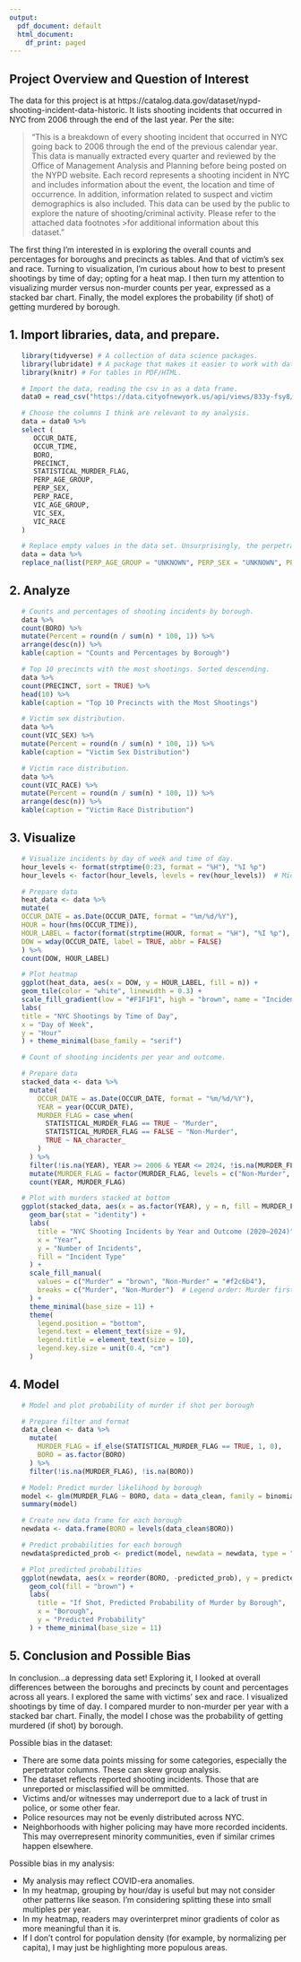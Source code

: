 ---
output:
  pdf_document: default
  html_document:
    df_print: paged
---

## Project Overview and Question of Interest
The data for this project is at https://catalog.data.gov/dataset/nypd-shooting-incident-data-historic. It lists shooting incidents that occurred in NYC from 2006 through the end of the last year. Per the site:

>"This is a breakdown of every shooting incident that occurred in NYC going back to 2006 through the end of the previous calendar year. This data is manually extracted every quarter and reviewed by the Office of Management Analysis and Planning before being posted on the NYPD website. Each record represents a shooting incident in NYC and includes information about the event, the location and time of occurrence. In addition, information related to suspect and victim demographics is also included. This data can be used by the public to explore the nature of shooting/criminal activity. Please refer to the attached data footnotes >for additional information about this dataset."

The first thing I'm interested in is exploring the overall counts and percentages for boroughs and precincts as tables. And that of victim's sex and race. Turning to visualization, I'm curious about how to best to present shootings by time of day; opting for a heat map. I then turn my attention to visualizing murder versus non-murder counts per year, expressed as a stacked bar chart. Finally, the model explores the probability (if shot) of getting murdered by borough.


## 1. Import libraries, data, and prepare.
```{r setup, message=FALSE}
   library(tidyverse) # A collection of data science packages.
   library(lubridate) # A package that makes it easier to work with dates and times.
   library(knitr) # For tables in PDF/HTML.
```

```{r import, message=FALSE}
   # Import the data, reading the csv in as a data frame.
   data0 = read_csv("https://data.cityofnewyork.us/api/views/833y-fsy8/rows.csv?accessType=DOWNLOAD")
```

```{r limit, message=FALSE}
   # Choose the columns I think are relevant to my analysis.
   data = data0 %>%
   select (
      OCCUR_DATE,
      OCCUR_TIME,
      BORO,
      PRECINCT,
      STATISTICAL_MURDER_FLAG,
      PERP_AGE_GROUP,
      PERP_SEX,
      PERP_RACE,
      VIC_AGE_GROUP,
      VIC_SEX,
      VIC_RACE
   )
```

```{r replace, message=FALSE}
   # Replace empty values in the data set. Unsurprisingly, the perpetrator data is spotty.
   data = data %>% 
   replace_na(list(PERP_AGE_GROUP = "UNKNOWN", PERP_SEX = "UNKNOWN", PERP_RACE = "UNKNOWN"))
```


\newpage
## 2. Analyze
```{r analyze-borough, message=FALSE}
   # Counts and percentages of shooting incidents by borough.
   data %>%
   count(BORO) %>%
   mutate(Percent = round(n / sum(n) * 100, 1)) %>%
   arrange(desc(n)) %>%
   kable(caption = "Counts and Percentages by Borough")
```

\vspace{2em}
```{r analyze-precinct, message=FALSE}
   # Top 10 precincts with the most shootings. Sorted descending.
   data %>%
   count(PRECINCT, sort = TRUE) %>%
   head(10) %>%
   kable(caption = "Top 10 Precincts with the Most Shootings")
```

\newpage
```{r analyze-sex, message=FALSE}
   # Victim sex distribution.
   data %>%
   count(VIC_SEX) %>%
   mutate(Percent = round(n / sum(n) * 100, 1)) %>%
   kable(caption = "Victim Sex Distribution")
```

\vspace{2em}
```{r analyze-race, message=FALSE}
   # Victim race distribution.
   data %>%
   count(VIC_RACE) %>%
   mutate(Percent = round(n / sum(n) * 100, 1)) %>%
   arrange(desc(n)) %>%
   kable(caption = "Victim Race Distribution")
```

\newpage
## 3. Visualize
```{r visualize-heatmap, message=FALSE}
   # Visualize incidents by day of week and time of day.
   hour_levels <- format(strptime(0:23, format = "%H"), "%I %p")
   hour_levels <- factor(hour_levels, levels = rev(hour_levels))  # Midnight at top

   # Prepare data
   heat_data <- data %>%
   mutate(
   OCCUR_DATE = as.Date(OCCUR_DATE, format = "%m/%d/%Y"),
   HOUR = hour(hms(OCCUR_TIME)),
   HOUR_LABEL = factor(format(strptime(HOUR, format = "%H"), "%I %p"), levels = levels(hour_levels)),
   DOW = wday(OCCUR_DATE, label = TRUE, abbr = FALSE)
   ) %>%
   count(DOW, HOUR_LABEL) 

   # Plot heatmap
   ggplot(heat_data, aes(x = DOW, y = HOUR_LABEL, fill = n)) +
   geom_tile(color = "white", linewidth = 0.3) +
   scale_fill_gradient(low = "#F1F1F1", high = "brown", name = "Incidents") +
   labs(
   title = "NYC Shootings by Time of Day",
   x = "Day of Week",
   y = "Hour"
   ) + theme_minimal(base_family = "serif")
```

\newpage
```{r visualize-barchart, message=FALSE}
   # Count of shooting incidents per year and outcome.

   # Prepare data
   stacked_data <- data %>%
     mutate(
       OCCUR_DATE = as.Date(OCCUR_DATE, format = "%m/%d/%Y"),
       YEAR = year(OCCUR_DATE),
       MURDER_FLAG = case_when(
         STATISTICAL_MURDER_FLAG == TRUE ~ "Murder",
         STATISTICAL_MURDER_FLAG == FALSE ~ "Non-Murder",
         TRUE ~ NA_character_
       )
     ) %>%
     filter(!is.na(YEAR), YEAR >= 2006 & YEAR <= 2024, !is.na(MURDER_FLAG)) %>%
     mutate(MURDER_FLAG = factor(MURDER_FLAG, levels = c("Non-Murder", "Murder"))) %>%
     count(YEAR, MURDER_FLAG)

   # Plot with murders stacked at bottom
   ggplot(stacked_data, aes(x = as.factor(YEAR), y = n, fill = MURDER_FLAG)) +
     geom_bar(stat = "identity") +
     labs(
       title = "NYC Shooting Incidents by Year and Outcome (2020–2024)",
       x = "Year",
       y = "Number of Incidents",
       fill = "Incident Type"
     ) +
     scale_fill_manual(
       values = c("Murder" = "brown", "Non-Murder" = "#f2c6b4"),
       breaks = c("Murder", "Non-Murder")  # Legend order: Murder first
     ) +
     theme_minimal(base_size = 11) +
     theme(
       legend.position = "bottom",
       legend.text = element_text(size = 9),
       legend.title = element_text(size = 10),
       legend.key.size = unit(0.4, "cm")
     )
```

\newpage
## 4. Model
```{r model, warning=FALSE, message=FALSE}
   # Model and plot probability of murder if shot per borough

   # Prepare filter and format
   data_clean <- data %>%
     mutate(
       MURDER_FLAG = if_else(STATISTICAL_MURDER_FLAG == TRUE, 1, 0),
       BORO = as.factor(BORO)
     ) %>%
     filter(!is.na(MURDER_FLAG), !is.na(BORO))

   # Model: Predict murder likelihood by borough
   model <- glm(MURDER_FLAG ~ BORO, data = data_clean, family = binomial)
   summary(model)

   # Create new data frame for each borough
   newdata <- data.frame(BORO = levels(data_clean$BORO))

   # Predict probabilities for each borough
   newdata$predicted_prob <- predict(model, newdata = newdata, type = "response")

   # Plot predicted probabilities
   ggplot(newdata, aes(x = reorder(BORO, -predicted_prob), y = predicted_prob)) +
     geom_col(fill = "brown") +
     labs(
       title = "If Shot, Predicted Probability of Murder by Borough",
       x = "Borough",
       y = "Predicted Probability"
     ) + theme_minimal(base_size = 11)
```

\newpage
## 5. Conclusion and Possible Bias

In conclusion...a depressing data set! Exploring it, I looked at overall differences between the boroughs and precincts by count and percentages across all years. I explored the same with victims' sex and race. I visualized shootings by time of day. I compared murder to non-murder per year with a stacked bar chart. Finally, the model I chose was the probability of getting murdered (if shot) by borough.


Possible bias in the dataset:

* There are some data points missing for some categories, especially the perpetrator columns. These can skew group analysis.
* The dataset reflects reported shooting incidents. Those that are unreported or misclassified will be ommitted.
* Victims and/or witnesses may underreport due to a lack of trust in police, or some other fear.
* Police resources may not be evenly distributed across NYC.
* Neighborhoods with higher policing may have more recorded incidents. This may overrepresent minority communities, even if similar crimes happen elsewhere.

Possible bias in my analysis:

* My analysis may reflect COVID-era anomalies.
* In my heatmap, grouping by hour/day is useful but may not consider other patterns like season. I'm considering splitting these into small multiples per year.
* In my heatmap, readers may overinterpret minor gradients of color as more meaningful than it is.
* If I don't control for population density (for example, by normalizing per capita), I may just be highlighting more populous areas.
